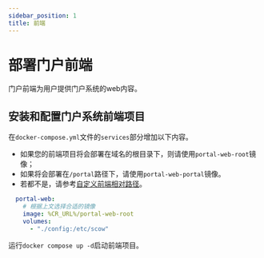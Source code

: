 ```yaml
---
sidebar_position: 1
title: 前端
---
```


# 部署门户前端

门户前端为用户提供门户系统的web内容。

## 安装和配置门户系统前端项目

在`docker-compose.yml`文件的`services`部分增加以下内容。

- 如果您的前端项目将会部署在域名的根目录下，则请使用`portal-web-root`镜像；
- 如果将会部署在`/portal`路径下，请使用`portal-web-portal`镜像。
- 若都不是，请参考[自定义前端相对路径](../../common/customization/customize-basepath.md)。

```yaml title=docker-compose.yml
  portal-web:
    # 根据上文选择合适的镜像
    image: %CR_URL%/portal-web-root
    volumes:
      - "./config:/etc/scow"
```

运行`docker compose up -d`启动前端项目。
